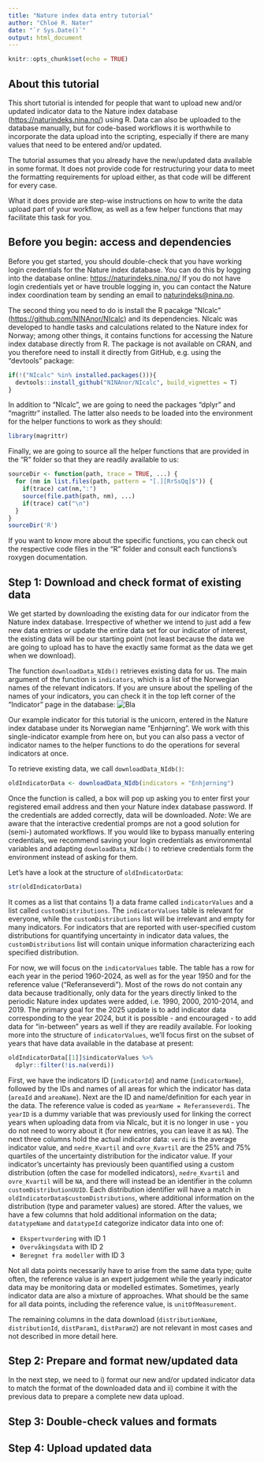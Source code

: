 ```yaml
---
title: "Nature index data entry tutorial"
author: "Chloé R. Nater"
date: "`r Sys.Date()`"
output: html_document
---
```


```r
knitr::opts_chunk$set(echo = TRUE)
```

## About this tutorial

This short tutorial is intended for people that want to upload new and/or updated indicator data to the Nature index database (<https://naturindeks.nina.no/>) using R. Data can also be uploaded to the database manually, but for code-based workflows it is worthwhile to incorporate the data upload into the scripting, especially if there are many values that need to be entered and/or updated.

The tutorial assumes that you already have the new/updated data available in some format. It does not provide code for restructuring your data to meet the formatting requirements for upload either, as that code will be different for every case.

What it does provide are step-wise instructions on how to write the data upload part of your workflow, as well as a few helper functions that may facilitate this task for you.

## Before you begin: access and dependencies

Before you get started, you should double-check that you have working login credentials for the Nature index database. You can do this by logging into the database online: <https://naturindeks.nina.no/> If you do not have login credentials yet or have trouble logging in, you can contact the Nature index coordination team by sending an email to [naturindeks\@nina.no](mailto:naturindeks@nina.no){.email}.

The second thing you need to do is install the R pacakge "NIcalc" (<https://github.com/NINAnor/NIcalc>) and its dependencies. NIcalc was developed to handle tasks and calculations related to the Nature index for Norway; among other things, it contains functions for accessing the Nature index database directly from R. The package is not available on CRAN, and you therefore need to install it directly from GitHub, e.g. using the "devtools" package:

```r
if(!("NIcalc" %in% installed.packages())){
  devtools::install_github("NINAnor/NIcalc", build_vignettes = T)
}
```

In addition to "NIcalc", we are going to need the packages "dplyr" and "magrittr" installed. The latter also needs to be loaded into the environment for the helper functions to work as they should:

```r
library(magrittr)
```

Finally, we are going to source all the helper functions that are provided in the "R" folder so that they are readily available to us:

```r
sourceDir <- function(path, trace = TRUE, ...) {
  for (nm in list.files(path, pattern = "[.][RrSsQq]$")) {
    if(trace) cat(nm,":")
    source(file.path(path, nm), ...)
    if(trace) cat("\n")
  }
}
sourceDir('R')
```

If you want to know more about the specific functions, you can check out the respective code files in the "R" folder and consult each functions's roxygen documentation.

## Step 1: Download and check format of existing data

We get started by downloading the existing data for our indicator from the Nature index database. Irrespective of whether we intend to just add a few new data entries or update the entire data set for our indicator of interest, the existing data will be our starting point (not least because the data we are going to upload has to have the exactly same format as the data we get when we download).

The function `downloadData_NIdb()` retrieves existing data for us. The main argument of the function is `indicators`, which is a list of the Norwegian names of the relevant indicators. If you are unsure about the spelling of the names of your indicators, you can check it in the top left corner of the "Indicator" page in the database: ![Bla](images/IndicatorView_database.png)

Our example indicator for this tutorial is the unicorn, entered in the Nature index database under its Norwegian name "Enhjørning". We work with this single-indicator example from here on, but you can also pass a vector of indicator names to the helper functions to do the operations for several indicators at once.

To retrieve existing data, we call `downloadData_NIdb()`:

```r
oldIndicatorData <- downloadData_NIdb(indicators = "Enhjørning")
```

Once the function is called, a box will pop up asking you to enter first your registered email address and then your Nature index database password. If the credentials are added correctly, data will be downloaded. *Note*: We are aware that the interactive credential promps are not a good solution for (semi-) automated workflows. If you would like to bypass manually entering credentials, we recommend saving your login credentials as environmental variables and adapting `downloadData_NIdb()` to retrieve credentials form the environment instead of asking for them.

Let's have a look at the structure of `oldIndicatorData`:

```r
str(oldIndicatorData)
```

It comes as a list that contains 1) a data frame called `indicatorValues` and a list called `customDistributions`. The `indicatorValues` table is relevant for everyone, while the `customDistributions` list will be irrelevant and empty for many indicators. For indicators that are reported with user-specified custom distributions for quantifying uncertainty in indicator data values, the `customDistributions` list will contain unique information characterizing each specified distribution.

For now, we will focus on the `indicatorValues` table. The table has a row for each year in the period 1960-2024, as well as for the year 1950 and for the reference value ("Referanseverdi"). Most of the rows do not contain any data because traditionally, only data for the years directly linked to the periodic Nature index updates were added, i.e. 1990, 2000, 2010-2014, and 2019. The primary goal for the 2025 update is to add indicator data corresponding to the year 2024, but it is possible - and encouraged - to add data for "in-between" years as well if they are readily available. For looking more into the structure of `indicatorValues`, we'll focus first on the subset of years that have data available in the database at present:

```r
oldIndicatorData[[1]]$indicatorValues %>%
  dplyr::filter(!is.na(verdi))
```

First, we have the indicators ID (`indicatorId`) and name (`indicatorName`), followed by the IDs and names of all areas for which the indicator has data (`areaId` and `areaName`). 
Next are the ID and name/definition for each year in the data. The reference value is coded as `yearName = Referanseverdi`. The `yearID` is a dummy variable that was previously used for linking the correct years when uploading data from via NIcalc, but it is no longer in use - you do not need to worry about it (for new entries, you can leave it as `NA`).
The next three columns hold the actual indicator data: `verdi` is the average indicator value, and `nedre_Kvartil` and `ovre_Kvartil` are the 25% and 75% quartiles of the uncertainty distribution for the indicator value. If your indicator's uncertainty has previously been quantified using a custom distribution (often the case for modelled indicators), `nedre_Kvartil` and `ovre_Kvartil` will be `NA`, and there will instead be an identifier in the column `customDistributionUUID`. Each distribution identifier will have a match in `oldIndicatorData$customDistributions`, where additional information on the distribution (type and parameter values) are stored. 
After the values, we have a few columns that hold additional information on the data; `datatypeName` and `datatypeId` categorize indicator data into one of: 

- `Ekspertvurdering` with ID 1
- `Overvåkingsdata` with ID 2
- `Beregnet fra modeller` with ID 3

Not all data points necessarily have to arise from the same data type; quite often, the reference value is an expert judgement while the yearly indicator data may be monitoring data or modelled estimates. Sometimes, yearly indicator data are also a mixture of approaches. What should be the same for all data points, including the reference value, is `unitOfMeasurement`. 

The remaining columns in the data download (`distributionName`, `distributionId`, `distParam1`, `distParam2`) are not relevant in most cases and not described in more detail here. 


## Step 2: Prepare and format new/updated data
In the next step, we need to i) format our new and/or updated indicator data to match the format of the downloaded data and ii) combine it with the previous data to prepare a complete new data upload. 


## Step 3: Double-check values and formats

## Step 4: Upload updated data
